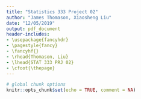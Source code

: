 ```yaml
---
title: "Statistics 333 Project 02"
author: "James Thomason, Xiaosheng Liu"
date: "12/05/2019"
output: pdf_document
header-includes:
- \usepackage{fancyhdr}
- \pagestyle{fancy}
- \fancyhf{}
- \rhead{Thomason, Liu}
- \lhead{STAT 333 PRJ 02}
- \cfoot{\thepage}
---
```


<!-- R chunk setup -->
```r
# global chunk options
knitr::opts_chunk$set(echo = TRUE, comment = NA)
```

<!-- Page Break -->
\newpage

